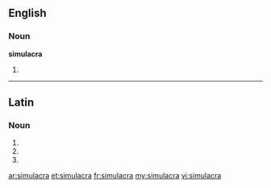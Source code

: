 ==English==

===Noun===
'''simulacra'''

# {{plural of|simulacrum}}

----

==Latin==

===Noun===
{{la-noun-form|simulācra}}

# {{inflection of|simulacrum|simulācrum|nom|p|lang=la}}
# {{inflection of|simulacrum|simulācrum|acc|p|lang=la}}
# {{inflection of|simulacrum|simulācrum|voc|p|lang=la}}

[[ar:simulacra]]
[[et:simulacra]]
[[fr:simulacra]]
[[my:simulacra]]
[[vi:simulacra]]